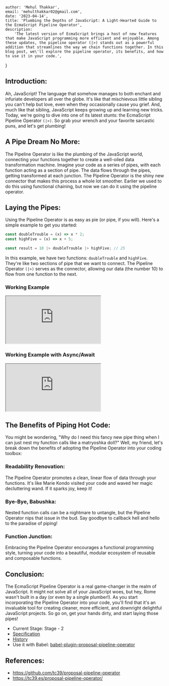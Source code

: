 
	author: 'Mehul Thakkar',
	email: 'mehulthakkar02@gmail.com',
	date: '2023-04-14',
	title: 'Plumbing the Depths of JavaScript: A Light-Hearted Guide to the EcmaScript Pipeline Operator',
	description:
		'The latest version of EcmaScript brings a host of new features that make JavaScript programming more efficient and enjoyable. Among these updates, the pipeline operator (|>) stands out as a powerful addition that streamlines the way we chain functions together. In this blog post, we\'ll explore the pipeline operator, its benefits, and how to use it in your code.',
}


## Introduction:
Ah, JavaScript! The language that somehow manages to both enchant and infuriate developers all over the globe. It's like that mischievous little sibling you can't help but love, even when they occasionally cause you grief. And, much like that sibling, JavaScript keeps growing up and learning new tricks. Today, we're going to dive into one of its latest stunts: the EcmaScript Pipeline Operator `(|>)`. So grab your wrench and your favorite sarcastic puns, and let's get plumbing!

## A Pipe Dream No More:
The Pipeline Operator is like the plumbing of the JavaScript world, connecting your functions together to create a well-oiled data transformation machine. Imagine your code as a series of pipes, with each function acting as a section of pipe. The data flows through the pipes, getting transformed at each junction. The Pipeline Operator is the shiny new connector that makes this process a whole lot smoother. Earlier we used to do this using functional chaining, but now we can do it using the pipeline operator.

## Laying the Pipes:
Using the Pipeline Operator is as easy as pie (or pipe, if you will). Here's a simple example to get you started:

```js
const doubleTrouble = (x) => x * 2;
const highFive = (x) => x + 5;

const result = 10 |> doubleTrouble |> highFive; // 25
```

In this example, we have two functions: `doubleTrouble` and `highFive`. They're like two sections of pipe that we want to connect. The Pipeline Operator `(|>)` serves as the connector, allowing our data (the number 10) to flow from one function to the next.

### Working Example

<iframe src="https://codesandbox.io/embed/pipeline-operator-forked-mgihpn?fontsize=14&hidenavigation=1&theme=dark&view=split&expanddevtools=1"
        style={{ width: "100%", height: "500px", border: "0", borderRadius: "4px", overflow: "hidden" }}
        title="Pipeline Operator"
        allow="accelerometer; ambient-light-sensor; camera; encrypted-media; geolocation; gyroscope; hid; microphone; midi; payment; usb; vr; xr-spatial-tracking"
        sandbox="allow-forms allow-modals allow-popups allow-presentation allow-same-origin allow-scripts"
></iframe>

### Working Example with Async/Await
<iframe src="https://codesandbox.io/embed/pipeline-operator-forked-npr5y3?fontsize=14&hidenavigation=1&theme=dark&view=split&expanddevtools=1"
        style={{ width: "100%", height: "500px", border: "0", borderRadius: "4px", overflow: "hidden" }}
        title="Pipeline Operator"
        allow="accelerometer; ambient-light-sensor; camera; encrypted-media; geolocation; gyroscope; hid; microphone; midi; payment; usb; vr; xr-spatial-tracking"
        sandbox="allow-forms allow-modals allow-popups allow-presentation allow-same-origin allow-scripts"
></iframe>

## The Benefits of Piping Hot Code:
You might be wondering, "Why do I need this fancy new pipe thing when I can just nest my function calls like a matryoshka doll?" Well, my friend, let's break down the benefits of adopting the Pipeline Operator into your coding toolbox:

### Readability Renovation:
The Pipeline Operator promotes a clean, linear flow of data through your functions. It's like Marie Kondo visited your code and waved her magic decluttering wand. If it sparks joy, keep it!
### Bye-Bye, Babushka:
Nested function calls can be a nightmare to untangle, but the Pipeline Operator nips that issue in the bud. Say goodbye to callback hell and hello to the paradise of piping!
### Function Junction:
Embracing the Pipeline Operator encourages a functional programming style, turning your code into a beautiful, modular ecosystem of reusable and composable functions.

## Conclusion:
The EcmaScript Pipeline Operator is a real game-changer in the realm of JavaScript. It might not solve all of your JavaScript woes, but hey, Rome wasn't built in a day (or even by a single plumber!). As you start incorporating the Pipeline Operator into your code, you'll find that it's an invaluable tool for creating cleaner, more efficient, and downright delightful JavaScript projects. So go on, get your hands dirty, and start laying those pipes!
- Current Stage: Stage - 2
- [Specification](https://tc39.es/proposal-pipeline-operator/)
- [History](https://github.com/tc39/proposal-pipeline-operator/blob/main/HISTORY.md)
- Use it with Babel: [babel-plugin-proposal-pipeline-operator](https://babeljs.io/docs/babel-plugin-proposal-pipeline-operator)

## References:
- https://github.com/tc39/proposal-pipeline-operator
- https://tc39.es/proposal-pipeline-operator/
